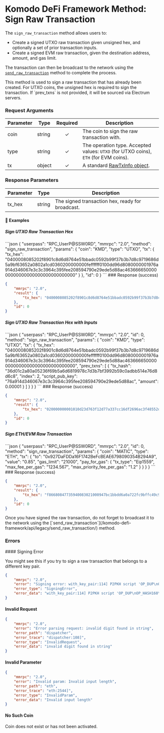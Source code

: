 
# Komodo DeFi Framework Method: Sign Raw Transaction

The `sign_raw_transaction` method allows users to:

*   Create a signed UTXO raw transaction given unsigned hex, and optionally a set of prior transaction inputs.
*   Create a signed EVM raw transaction, given the destination address, amount, and gas limit.

The transaction can then be broadcast to the network using the [`send_raw_transaction`](/komodo-defi-framework/api/legacy/send_raw_transaction/) method to complete the process.

<Note>
  This method is used to sign a raw transaction that has already been created.
  For UTXO coins, the unsigned hex is required to sign the transaction.
  If `prev_txns` is not provided, it will be sourced via Electrum servers.
</Note>

### Request Arguments

| Parameter | Type   | Required | Description                                                                                      |
| --------- | ------ | :------: | ------------------------------------------------------------------------------------------------ |
| coin      | string |     ✓    | The coin to sign the raw transaction with.                                                       |
| type      | string |     ✓    | The operation type. Accepted values: `UTXO` (for UTXO coins), `ETH` (for EVM coins).             |
| tx        | object |     ✓    | A standard [RawTxInfo object](/komodo-defi-framework/api/common_structures/wallet/#raw-tx-info). |

### Response Parameters

| Parameter | Type   | Description                                      |
| --------- | ------ | ------------------------------------------------ |
| tx\_hex   | string | The signed transaction hex, ready for broadcast. |

#### 📌 Examples

##### Sign UTXO Raw Transaction Hex

<CodeGroup title="Sign UTXO Raw Transaction" tag="POST" label="sign_raw_transaction" mm2MethodDecorate="true">
  ```json
  {
    "userpass": "RPC_UserP@SSW0RD",
    "mmrpc": "2.0",
    "method": "sign_raw_transaction",
    "params": {
      "coin": "KMD",
      "type": "UTXO",
      "tx": {
        "tx_hex": "0400008085202f8901c8d6d8764e51bbadc0592b99f37b3b7d8c9719686d5a9bf63652a0802a1cd0360200000000feffffff0100dd96d8080000001976a914d346067e3c3c3964c395fee208594790e29ede5d88ac46366665000000000000000000000000000000"
      }
    },
    "id": 0
  }
  ```
</CodeGroup>

<CollapsibleSection expandedText="Hide Response" collapsedText="Show Response">
  ### Response (success)

  ```json
  {
      "mmrpc": "2.0",
      "result": {
          "tx_hex": "0400008085202f8901c8d6d8764e51bbadc0592b99f37b3b7d8c9719686d5a9bf63652a0802a1cd036020000006a47304402206b40df6d7b1d87622ea1eba0cdce09dfaf21556a408b2bd245920c2f3e9ff5e702201bd7bcc9587a9731cfd7c57057f173cbf635d2818263a96f211c413f6e83d187012103d8064eece4fa5c0f8dc0267f68cee9bdd527f9e88f3594a323428718c391ecc2feffffff0100dd96d8080000001976a914d346067e3c3c3964c395fee208594790e29ede5d88ac46366665000000000000000000000000000000"
      },
      "id": 0
  }
  ```
</CollapsibleSection>

##### Sign UTXO Raw Transaction Hex with Inputs

<CodeGroup title="Sign UTXO Raw Transaction with Inputs" tag="POST" label="sign_raw_transaction" mm2MethodDecorate="true">
  ```json
  {
    "userpass": "RPC_UserP@SSW0RD",
    "mmrpc": "2.0",
    "id": 0,
    "method": "sign_raw_transaction",
    "params": {
      "coin": "KMD",
      "type": "UTXO",
      "tx": {
        "tx_hex": "0400008085202f8901c8d6d8764e51bbadc0592b99f37b3b7d8c9719686d5a9bf63652a0802a1cd0360200000000feffffff0100dd96d8080000001976a914d346067e3c3c3964c395fee208594790e29ede5d88ac46366665000000000000000000000000000000",
        "prev_txns": [
          {
            "tx_hash": "36d01c2a80a05236f69b5a6d6819978c7d3b7bf3992b59c0adbb514e76d8d6c8",
            "index": 2,
            "script_pub_key": "76a914d346067e3c3c3964c395fee208594790e29ede5d88ac",
            "amount": 0.00001
          }
        ]
      }
    }
  }
  ```
</CodeGroup>

<CollapsibleSection expandedText="Hide Response" collapsedText="Show Response">
  ### Response (success)

  ```json
  {
      "mmrpc": "2.0",
      "result": {
          "tx_hex": "020000000001010d23d763f12d77a337cc16df2696ac3f48552dda373c9977fa1f5dd8d5025cb20100000000fdffffff01f40100000000000016001488accd2145b7232b958db5cdf09336ad619541e2024730440220156d185b3fb21725c040b7ddcf84bf862b46f079bb66067eef1941023b8451e602204d877ac51b74932dea34c20874fa8112b3636eb506ac429548f7c05fe54e3faf0121039ad38f67dbc22cf5a6bd48b26920d9fac71681836faf80a9a678ddbaa0fe92f800000000"
      },
      "id": 0
  }
  ```
</CollapsibleSection>

##### Sign ETH/EVM Raw Transaction

<CodeGroup title="Sign ETH/EVM Raw Transaction" tag="POST" label="sign_raw_transaction" mm2MethodDecorate="true">
  ```json
  {
    "userpass": "RPC_UserP@SSW0RD",
    "mmrpc": "2.0",
    "id": 0,
    "method": "sign_raw_transaction",
    "params": {
      "coin": "MATIC",
      "type": "ETH",
      "tx": {
        "to": "0x927DaFDDa16F1742BeFcBEAE6798090354B294A9",
        "value": "0.85",
        "gas_limit": "21000",
        "pay_for_gas": {
          "tx_type": "Eip1559",
          "max_fee_per_gas": "1234.567",
          "max_priority_fee_per_gas": "1.2"
        }
      }
    }
  }
  ```
</CodeGroup>

<CollapsibleSection expandedText="Hide Response" collapsedText="Show Response">
  ### Response (success)

  ```json
  {
      "mmrpc": "2.0",
      "result": {
          "tx_hex": "f86680847735940083021000947bc1bbdd6a0a722fc9bffc49c921b685ecb84b948210008025a06c0ecbccf92caf5ac620b118f09a84a18c73d7b209e75696bb10e3c24c2dba64a055af3638f92daec1eb3057fb6a9ccf418325bb1aa6121a3314c3885100a5e63a"
      },
      "id": 0
  }
  ```
</CollapsibleSection>

<Note>
  Once you have signed the raw transaction, do not forget to broadcast it to the network using the [`send_raw_transaction`](/komodo-defi-framework/api/legacy/send_raw_transaction/) method.
</Note>

### Errors

<CollapsibleSection expandedText="Hide Errors" collapsedText="Show Errors">
  #### Signing Error

  You might see this if you try to sign a raw transaction that belongs to a different key pair.

  ```json
  {
      "mmrpc": "2.0",
      "error": "Signing error: with_key_pair:114] P2PKH script 'OP_DUP\nOP_HASH160\nOP_PUSHBYTES_20 0xd346067e3c3c3964c395fee208594790e29ede5d\nOP_EQUALVERIFY\nOP_CHECKSIG\n' built from input key pair doesn't match expected prev script 'OP_DUP\nOP_HASH160\nOP_PUSHBYTES_20 0x32311a35188a9439c6c866e842564d6fefd3a028\nOP_EQUALVERIFY\nOP_CHECKSIG\n'","error_path":"utxo_common","error_trace":"utxo_common:3144]",
      "error_type": "SigningError",
      "error_data": "with_key_pair:114] P2PKH script 'OP_DUP\nOP_HASH160\nOP_PUSHBYTES_20 0xd346067e3c3c3964c395fee208594790e29ede5d\nOP_EQUALVERIFY\nOP_CHECKSIG\n' built from input key pair doesn't match expected prev script 'OP_DUP\nOP_HASH160\nOP_PUSHBYTES_20 0x32311a35188a9439c6c866e842564d6fefd3a028\nOP_EQUALVERIFY\nOP_CHECKSIG\n'"
  }
  ```

  #### Invalid Request

  ```json
  {
      "mmrpc": "2.0",
      "error": "Error parsing request: invalid digit found in string",
      "error_path": "dispatcher",
      "error_trace": "dispatcher:108]",
      "error_type": "InvalidRequest",
      "error_data": "invalid digit found in string"
  }
  ```

  #### Invalid Parameter

  ```json
  {
      "mmrpc": "2.0",
      "error": "Invalid param: Invalid input length",
      "error_path": "eth",
      "error_trace": "eth:2544]",
      "error_type": "InvalidParam",
      "error_data": "Invalid input length"
  }
  ```

  #### No Such Coin

  Coin does not exist or has not been activated.
</CollapsibleSection>
